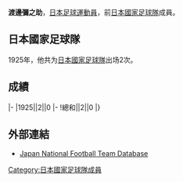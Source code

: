 {{Infobox football biography
|name=渡邊彌之助
|image=
|fullname=渡邊彌之助
|birth_date=
|cityofbirth=
|countryofbirth=[[日本|日本]]
|height=
|position=[[守門員_(足球)|守門員]]
|currentclub=
|years=
|clubs=
|caps(goals)=
|nationalyears=1925
|nationalteam=[[日本國家足球隊|日本]]
|nationalcaps(goals)=2 (0)
}}
'''渡邊彌之助'''，[[日本|日本]][[足球|足球]][[運動員|運動員]]，前[[日本國家足球隊|日本國家足球隊]]成員。

==日本國家足球隊==
1925年，他共为[[日本國家足球隊|日本國家足球隊]]出场2次。

==成績==
{{Football player national team statistics|JPN}}
|-
|1925||2||0
|-
!總和||2||0
|}

==外部連結==
{{Reflist}}
*[https://web.archive.org/web/20131111093404/http://www.japannationalfootballteam.com/en/players_unknown/11.html Japan National Football Team Database]

{{Japan-sport-bio-stub}}
{{Soccer-player-stub}}
[[Category:日本國家足球隊成員|Category:日本國家足球隊成員]]